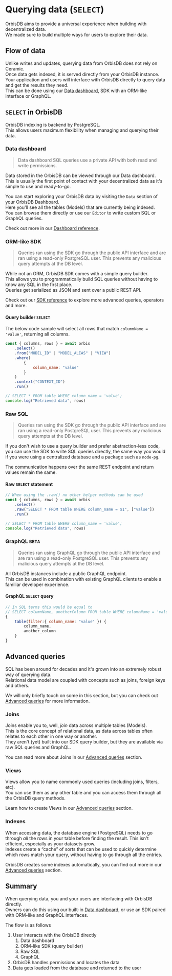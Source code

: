 # Querying data (`SELECT`)

OrbisDB aims to provide a universal experience when building with decentralized data.\
We made sure to build multiple ways for users to explore their data.

## Flow of data

Unlike writes and updates, querying data from OrbisDB does not rely on Ceramic.\
Once data gets indexed, it is served directly from your OrbisDB instance.\
Your application and users will interface with OrbisDB directly to query data and get the results they need.\
This can be done using our [Data dashboard](/databases/orbisdb-dashboard-reference), SDK with an ORM-like interface or GraphQL.

## `SELECT` in OrbisDB

OrbisDB indexing is backend by PostgreSQL.\
This allows users maximum flexibility when managing and querying their data.

### Data dashboard

> Data dashboard SQL queries use a private API with both read and write permissions.

Data stored in the OrbisDB can be viewed through our Data dashboard.\
This is usually the first point of contact with your decentralized data as it's simple to use and ready-to-go.

You can start exploring your OrbisDB data by visiting the `Data` section of your OrbisDB Dashboard.\
Here you'll see all the tables (Models) that are currently being indexed.\
You can browse them directly or use our `Editor` to write custom SQL or GraphQL queries.

Check out more in our [Dashboard reference](/databases/orbisdb-dashboard-reference).

### ORM-like SDK

> Queries ran using the SDK go through the public API interface and are ran using a read-only PostgreSQL user. This prevents any malicious query attempts at the DB level.

While not an ORM, OrbisDB SDK comes with a simple query builder.\
This allows you to programmatically build SQL queries without having to know any SQL in the first place.\
Queries get serialized as JSON and sent over a public REST API.

Check out our [SDK reference](/databases/orbisdb-sdk-reference/select) to explore more advanced queries, operators and more.

#### Query builder `SELECT`

The below code sample will select all rows that match `columnName = 'value'`, returning all columns.

```jsx
const { columns, rows } = await orbis
    .select()
    .from("MODEL_ID" | "MODEL_ALIAS" | "VIEW")
    .where(
        {
            column_name: "value"
        }
    )
    .context("CONTEXT_ID")
    .run()

// SELECT * FROM table WHERE column_name = 'value';
console.log("Retrieved data", rows)
```

### Raw SQL

> Queries ran using the SDK go through the public API interface and are ran using a read-only PostgreSQL user. This prevents any malicious query attempts at the DB level.

If you don't wish to use a query builder and prefer abstraction-less code, you can use the SDK to write SQL queries directly, the same way you would if you were using a centralized database and a package such as `node-pg`.

The communication happens over the same REST endpoint and return values remain the same.

#### Raw `SELECT` statement

```jsx
// When using the .raw() no other helper methods can be used
const { columns, rows } = await orbis
    .select()
    .raw("SELECT * FROM table WHERE column_name = $1", ["value"])
    .run()

// SELECT * FROM table WHERE column_name = 'value';
console.log("Retrieved data", rows)
```

### GraphQL **`BETA`**

> Queries ran using GraphQL go through the public API interface and are ran using a read-only PostgreSQL user. This prevents any malicious query attempts at the DB level.

All OrbisDB instances include a public GraphQL endpoint.\
This can be used in combination with existing GraphQL clients to enable a familiar developer experience.

#### GraphQL `SELECT` query

```jsx
// In SQL terms this would be equal to
// SELECT columnName, anotherColumn FROM table WHERE columnName = 'value';
{
	table(filter:{ column_name: "value" }) {
		column_name,
		another_column	
	}
}
```

## Advanced queries

SQL has been around for decades and it's grown into an extremely robust way of querying data.\
Relational data model are coupled with concepts such as joins, foreign keys and others.

We will only briefly touch on some in this section, but you can check out [Advanced queries](/databases/orbisdb-managing-data/advanced) for more information.

### Joins

Joins enable you to, well, *join* data across multiple tables (Models).\
This is the core concept of relational data, as data across tables often relates to each other in one way or another.\
They aren't (yet) built into our SDK query builder, but they are available via raw SQL queries and GraphQL.

You can read more about Joins in our [Advanced queries](/databases/orbisdb-managing-data/advanced) section.

### Views

Views allow you to name commonly used queries (including joins, filters, etc).\
You can use them as any other table and you can access them through all the OrbisDB query methods.

Learn how to create Views in our [Advanced queries](/databases/orbisdb-managing-data/advanced) section.

### Indexes

When accessing data, the database engine (PostgreSQL) needs to go through *all* the rows in your table before finding the result. This isn't efficient, especially as your datasets grow.\
Indexes create a “cache” of sorts that can be used to quickly determine which rows match your query, without having to go through all the entries.

OrbisDB creates some indexes automatically, you can find out more in our [Advanced queries](/databases/orbisdb-managing-data/advanced) section.

## Summary

When querying data, you and your users are interfacing with OrbisDB directly.\
Owners can do this using our built-in [Data dashboard](/databases/orbisdb-dashboard-reference), or use an SDK paired with ORM-like and GraphQL interfaces.

The flow is as follows
1. User interacts with the OrbisDB directly
    1. Data dashboard
    2. ORM-like SDK (query builder)
    3. Raw SQL
    4. GraphQL
2. OrbisDB handles permissions and locates the data
3. Data gets loaded from the database and returned to the user